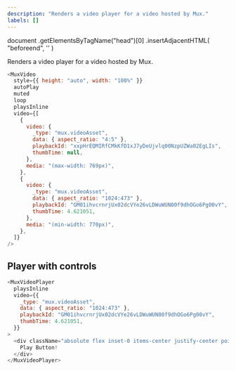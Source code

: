 ```yaml
---
description: "Renders a video player for a video hosted by Mux."
labels: []
---
```


document
  .getElementsByTagName("head")[0]
  .insertAdjacentHTML(
    "beforeend",
    '<link href="https://unpkg.com/tailwindcss@^2/dist/tailwind.min.css" rel="stylesheet">'
  )

Renders a video player for a video hosted by Mux.

```js live
<MuxVideo
  style={{ height: "auto", width: "100%" }}
  autoPlay
  muted
  loop
  playsInline
  video={[
    {
      video: {
        _type: "mux.videoAsset",
        data: { aspect_ratio: "4:5" },
        playbackId: "xxpHrEQMIRfCMkKfD1xJ7yDeUjvlq00NzpUZWa02EgLIs",
        thumbTime: null,
      },
      media: "(max-width: 769px)",
    },
    {
      video: {
        _type: "mux.videoAsset",
        data: { aspect_ratio: "1024:473" },
        playbackId: "GM01ihvcrnrjUx02dcVYe26vLDWuWUN00f9dhOGo6Pg00vY",
        thumbTime: 4.621051,
      },
      media: "(min-width: 770px)",
    },
  ]}
/>
```

## Player with controls

```js live
<MuxVideoPlayer
  playsInline
  video={{
    _type: "mux.videoAsset",
    data: { aspect_ratio: "1024:473" },
    playbackId: "GM01ihvcrnrjUx02dcVYe26vLDWuWUN00f9dhOGo6Pg00vY",
    thumbTime: 4.621051,
  }}
>
  <div className="absolute flex inset-0 items-center justify-center pointer-events-none">
    Play Button!
  </div>
</MuxVideoPlayer>
```
